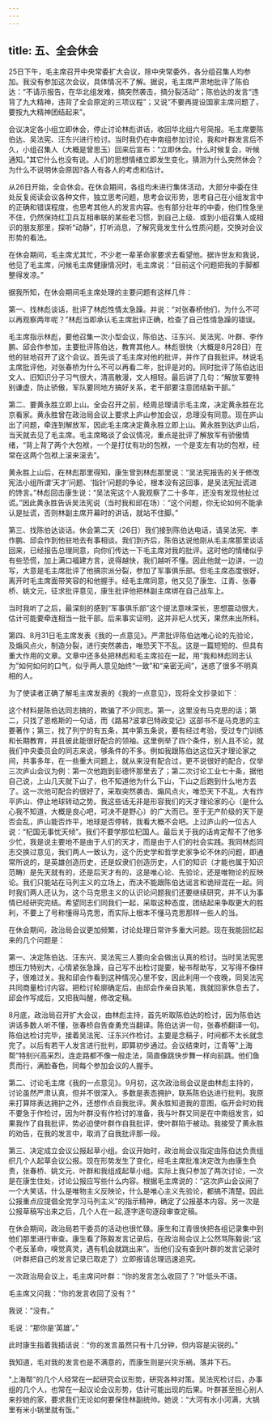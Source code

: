 ```yaml
---
---
---
```

title: 五、全会休会
---




25日下午，毛主席召开中央常委扩大会议，除中央常委外，各分组召集人均参加。我没有参加这次会议，具体情况不了解。据说，毛主席严肃地批评了陈伯达：“不请示报告，在华北组发难，搞突然袭击，搞分裂活动”；陈伯达的发言“违背了九大精神，违背了全会原定的三项议程”；又说“不要再提设国家主席问题了，要按九大精神团结起来”。

会议决定各小组立即休会，停止讨论林彪讲话，收回华北组六号简报。毛主席要陈伯达、吴法宪、汪东兴进行检讨。当时我仍在中南组参加讨论，我和叶群发言后不久，小组召集人（大概是曾思玉）回来后宣布：“立即休会。什么时候复会，听候通知。”其它什么也没有说。人们的思想情绪立即发生变化，猜测为什么突然休会？为什么不说明休会原因?各人有各人的考虑和估计。

从26日开始，全会休会。在休会期间，各组均未进行集体活动，大部分中委在住处反复阅读会议各种文件，独立思考问题，思考会议形势，思考自己在小组发言中的正确和错误程度，也思考其他人的发言内容。也有部分壮年的中委，他们性急坐不住，仍然保持红卫兵互相串联的某些老习惯，到自己上级、或到小组召集人或相识的朋友那里，探听“动静”，打听消息，了解究竟发生什么性质问题，交换对会议形势的看法。

在休会期间，毛主席尤其忙，不少老一辈革命家要求去看望他。据许世友和我说，他见了毛主席，问候毛主席健康情况时，毛主席说：“目前这个问题把我的手脚都整得发凉。”

据我所知，在休会期间毛主席处理的主要问题有这样几件：

第一、找林彪谈话，批评了林彪性情太急躁。并说：“对张春桥他们，为什么不可以再观察两年呢？”林彪当即承认毛主席批评正确，检查了自己性情急躁的错误。

毛主席指示林彪，要他召集一次小型会议，陈伯达、汪东兴、吴法宪、叶群、李作鹏、邱会作参加，主要批评陈伯达，教育其他人。林彪很快（大概是8月28日）在他的驻地召开了这个会议。首先谈了毛主席对他的批评，并作了自我批评。林说毛主席批评他，对张春桥为什么不可以再看二年，批评是对的。同时批评了陈伯达旧文人、旧知识分子习气很大，清高散漫，文人相轻。最后讲了几句：“解放军要特别谦虚，防止骄傲，军队要同地方搞好关系，老干部要注意团结新干部。”

第二、要黄永胜立即上山。全会召开之前，经周总理请示毛主席，决定黄永胜在北京看家。黄永胜曾在政治局会议上要求上庐山参加会议，总理没有同意。现在庐山出了问题，牵连到解放军，因此毛主席决定黄永胜立即上山。黄永胜到达庐山后，当天就去见了毛主席。毛主席略谈了会议情况，重点是批评了解放军有骄傲情绪，“背上背了两个大包袱，一个是打仗有功的包袱，一个是支左有功的包袱，经常在这两个包袱上滚来滚去”。

黄永胜上山后，在林彪那里得知，康生曾到林彪那里说：“吴法宪报告的关于修改宪法小组所谓‘天才’问题、‘指针’问题的争论，根本没有这回事，是吴法宪扯谎进的馋言。”林彪回击康生说：“吴法宪这个人我观察了二十多年，还没有发现他扯过谎。”因此黄永胜告诉吴法宪说（当时我和邱在场）：“这个问题，你无论如何不能承认是扯谎，否则林副主席开幕时的讲话，就站不住脚。”

第三、找陈伯达谈话。休会第二天（26日）我们接到陈伯达电话，请吴法宪、李作鹏、邱会作到他驻地去有事相谈。我们到齐后，陈伯达说他刚从毛主席那里谈话回来，已经报告总理同意，向你们传达一下毛主席对我的批评。这时他的情绪似乎有些恐慌，加上满口福建方言，说得越快，我们越听不懂。因此他就一边讲，一边写，大意是毛主席批评了他搞宗派分裂，参加了军事俱乐部。但毛主席态度很好，离开时毛主席面带笑容的和他握手。经毛主席同意，他又见了康生、江青、张春桥、姚文元，征求批评意见，康生批评他把林副主席绑在自己战车上。

当时我听了之后，最深刻的感到“军事俱乐部”这个提法意味深长，思想震动很大，估计可能要牵连相当一批干部。后来事实证明，这并非杞人忧天，果然未出所料。

第四、8月31日毛主席发表《我的一点意见》。严肃批评陈伯达唯心论的先验论，及煽风点火，制造分裂，进行突然袭击，唯恐天下不乱。这是一篇短短的、但具有重大作用的文章。文章中还多处把林彪和毛主席拉在一起，用“我和林彪同志认为”如何如何的口气，似乎两人意见始终“一致”和“亲密无间”，迷惑了很多不明真相的人。

为了使读者正确了解毛主席发表的《我的一点意见》，现将全文抄录如下：

这个材料是陈伯达同志搞的，欺骗了不少同志。第一，这里没有马克思的话；第二，只找了恩格斯的一句话，而《路易?波拿巴特政变记》这部书不是马克思的主要著作；第三，找了列宁的有五条，其中第五条说，要有经过考验，受过专门训练和长期教育，并且彼此能很好配合的领袖。这里例举了四个条件，别人且不论，就我们中央委员会的同志来说，够条件的不多。例如我跟陈伯达这位天才理论家之间，共事多年，在一些重大问题上，就从来没有配合过，更不说很好的配合，仅举三次庐山会议为例：第一次他跑到彭德怀那里去了；第二次讨论工业七十条，据他自己说，上山几天就下山了，也不知道他为什么下山，下山之后跑到什么地方去了。这一次他可配合的很好了，采取突然袭击、煽风点火，唯恐天下不乱，大有炸平庐山、停止地球转动之势。我这些话无非是形容我们的天才理论家的心（是什么心我不知道，大概是良心吧，可决不是野心）的广大而已。至于无产阶级的天下是否会乱，庐山能否炸平，地球是否停转，我看大概不会吧。上过庐山的一位古人说：“杞国无事忧天倾”。我们不要学那位杞国人。最后关于我的话肯定帮不了他多少忙，我是说主要地不是由于人们的天才，而是由于人们的社会实践。我同林彪同志交换过意见，我们两人一致认为，这个历史学和哲学史家争论不休的问题，即通常所说的，是英雄创造历史，还是奴隶们创造历史，人们的知识（才能也属于知识范畴）是先天就有的，还是后天才有的，这是唯心论、先验论，还是唯物论的反映论。我们只能站在马列主义的立场上，而决不能跟陈伯达谣言和诡辩混在一起。同时我们两人还认为，这个马克思主义的认识论问题我们还要继续研究，并不认为事情已经研究完结。希望同志们同我们一起，采取这种态度，团结起来争取更大的胜利，不要上了号称懂得马克思，而实际上根本不懂马克思那样一些人的当。

在休会期间，政治局会议更加频繁，讨论处理日常许多重大问题。现在我能回忆起来的几个问题是：

第一、决定陈伯达、汪东兴、吴法宪三人要向全会做出认真的检讨。当时吴法宪思想压力特别大，心情紧张急躁，自己写不出检讨提要，秘书帮助写，又写得不像样子，很难过关。我和邱会作看到这种情况心里不安，因此利用一个夜晚，同吴法宪共同商量检讨内容。把检讨轮廓确定后，由邱会作亲自执笔，我就回家休息去了。邱会作写成后，又把我叫醒，修改定稿。

8月底，政治局召开扩大会议，由林彪主持，首先听取陈伯达的检讨，因为陈伯达讲话多数人听不懂，张春桥自告奋勇充当翻译。陈伯达讲一句，张春桥翻译一句。陈伯达检讨完毕，接着吴法宪、汪东兴作检讨。主要是念稿子，时间都不太长就念完了。以后有若干人发言进行批判，即算初步通过。会议结束时，江青等“上海帮”特别兴高采烈，连走路都不像一般走法，简直像跳快步舞一样向前跳。他们鱼贯而行，满脸春色，同每个参加会议的人握手。

第二、讨论毛主席《我的一点意见》。9月初，这次政治局会议是由林彪主持的，讨论虽然严肃认真，但并不很深入。多数是表态拥护，联系陈伯达进行批判。我原来打算除表达拥护之外，还想作点自我批评。黄永胜知道我的意图，临开会时劝我不要急于作检讨，因为叶群没有作检讨的准备，我与叶群又同是在中南组发言，如果我作了自我批评，势必迫使叶群作自我批评，使叶群陷于被动。我接受了黄永胜的劝告，在我的发言中，取消了自我批评那一段。

第三、决定成立会议公报起草小组。会议开始时，政治局会议指定由陈伯达负责组织几个人起草会议公报。现在形势发生了变化，经毛主席批准决定改为由康生负责，张春桥、姚文元、叶群和我组成起草小组。实际上我只参加了两次讨论，一次是在康生住处，讨论公报应写些什么内容。根据毛主席说的：“这次庐山会议闹了一个大笑话，什么是唯物主义反映论，什么是唯心主义先验论，都搞不清楚。因此公报重点应提倡全党学习马列主义”的指示精神，确定了公报基本内容。另一次是公报草稿写出来之后，几个人在一起,逐字逐句逐段审查定稿。

在休会期间，政治局若干委员的活动也很忙碌。康生和江青很快把各组记录集中到他们那里进行审查。康生看了陈毅发言记录后，在政治局会议上公然骂陈毅说:“这个老反革命，嗅觉真灵，遇有机会就跳出来”。当他们没有查到叶群的发言记录时（叶群把自己的发言记录已取走了）立即报请总理迅速追究。

一次政治局会议上，毛主席问叶群：“你的发言怎么收回了？”叶低头不语。

毛主席又问我：“你的发言收回了没有？”

我说：“没有。”

毛说：“那你是‘英雄’。”

此时康生指着我插话说：“你的发言虽然只有十几分钟，但内容是尖锐的。”

我知道，毛对我的发言也是不满意的，而康生则是兴灾乐祸，落井下石。

“上海帮”的几个人经常在一起研究会议形势，研究各种对策。吴法宪检讨后，办事组的几个人，也常在一起议论会议形势，估计可能出现的后果。叶群甚至担心别人来抄她的家，要求我们无论如何要保住林副统帅。她说：“大河有水小河满，大锅里有米小锅里就有饭。”